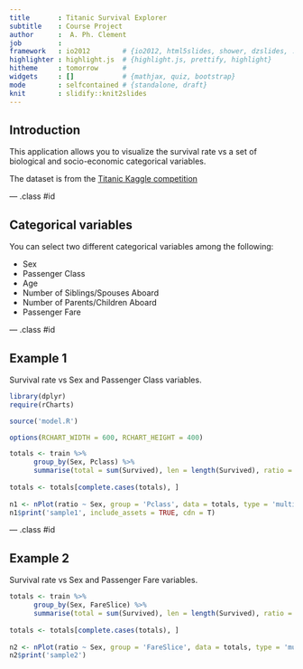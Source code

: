 ```yaml
---
title       : Titanic Survival Explorer
subtitle    : Course Project 
author      :  A. Ph. Clement
job         : 
framework   : io2012        # {io2012, html5slides, shower, dzslides, ...}
highlighter : highlight.js  # {highlight.js, prettify, highlight}
hitheme     : tomorrow      # 
widgets     : []            # {mathjax, quiz, bootstrap}
mode        : selfcontained # {standalone, draft}
knit        : slidify::knit2slides
---
```


## Introduction

This application allows you to visualize the survival rate vs a set of biological and socio-economic categorical variables.

The dataset is from the <a href="https://www.kaggle.com/c/titanic-gettingStarted/data" target='_blank'>Titanic Kaggle competition</a>

--- .class #id 

## Categorical variables

You can select two different categorical variables among the following:

- Sex
- Passenger Class
- Age
- Number of Siblings/Spouses Aboard
- Number of Parents/Children Aboard
- Passenger Fare

--- .class #id 

## Example 1

Survival rate vs Sex and Passenger Class variables. 

```r
library(dplyr)
require(rCharts)

source('model.R')

options(RCHART_WIDTH = 600, RCHART_HEIGHT = 400)

totals <- train %>%
      group_by(Sex, Pclass) %>%
      summarise(total = sum(Survived), len = length(Survived), ratio = total / len)
    
totals <- totals[complete.cases(totals), ]    
    
n1 <- nPlot(ratio ~ Sex, group = 'Pclass', data = totals, type = 'multiBarChart')
n1$print('sample1', include_assets = TRUE, cdn = T)
```

--- .class #id 

## Example 2

Survival rate vs Sex and Passenger Fare variables. 

```r

totals <- train %>%
      group_by(Sex, FareSlice) %>%
      summarise(total = sum(Survived), len = length(Survived), ratio = total / len)
    
totals <- totals[complete.cases(totals), ]    
    
n2 <- nPlot(ratio ~ Sex, group = 'FareSlice', data = totals, type = 'multiBarChart')
n2$print('sample2')
```
